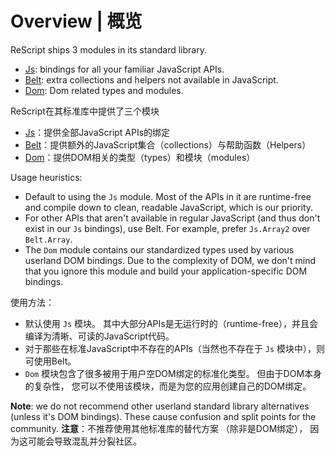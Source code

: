 # Overview | 概览

ReScript ships 3 modules in its standard library.

- [Js](api/js): bindings for all your familiar JavaScript APIs.
- [Belt](api/belt): extra collections and helpers not available in JavaScript.
- [Dom](api/dom): Dom related types and modules.

ReScript在其标准库中提供了三个模块

- [Js](api/js)：提供全部JavaScript APIs的绑定
- [Belt](api/belt)：提供额外的JavaScript集合（collections）与帮助函数（Helpers）
- [Dom](api/dom)：提供DOM相关的类型（types）和模块（modules）

Usage heuristics:
- Default to using the `Js` module. Most of the APIs in it are runtime-free and compile down to clean, readable JavaScript, which is our priority.
- For other APIs that aren't available in regular JavaScript (and thus don't exist in our `Js` bindings), use Belt. For example, prefer `Js.Array2` over `Belt.Array`.
- The `Dom` module contains our standardized types used by various userland DOM bindings. Due to the complexity of DOM, we don't mind that you ignore this module and build your application-specific DOM bindings.

使用方法：

- 默认使用 `Js` 模块。 其中大部分APIs是无运行时的（runtime-free），并且会编译为清晰、可读的JavaScript代码。
- 对于那些在标准JavaScript中不存在的APIs（当然也不存在于 `Js` 模块中），则可使用Belt。
- `Dom` 模块包含了很多被用于用户空DOM绑定的标准化类型。 但由于DOM本身的复杂性， 您可以不使用该模块，而是为您的应用创建自己的DOM绑定。

**Note**: we do not recommend other userland standard library alternatives (unless it's DOM bindings). These cause confusion and split points for the community.
**注意**：不推荐使用其他标准库的替代方案 （除非是DOM绑定）， 因为这可能会导致混乱并分裂社区。
